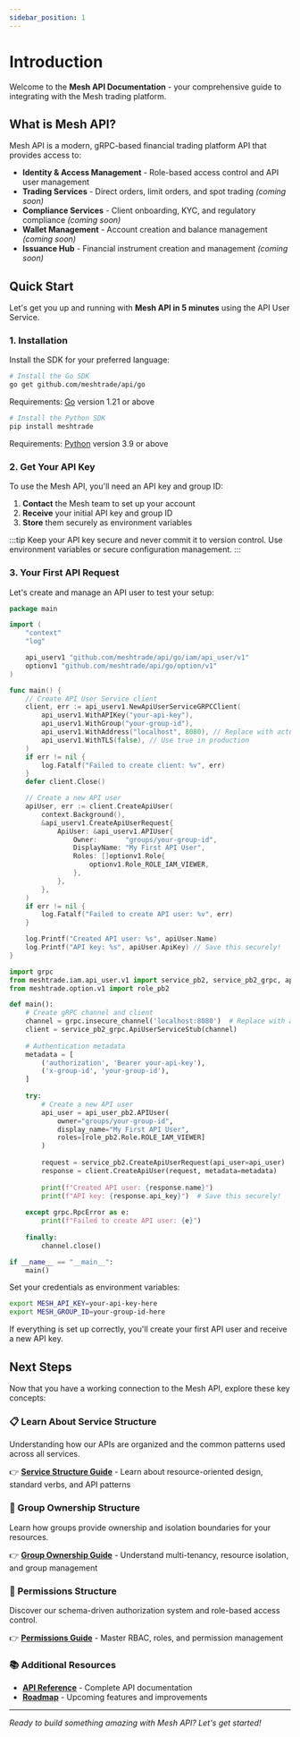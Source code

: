 ```yaml
---
sidebar_position: 1
---
```


# Introduction


Welcome to the **Mesh API Documentation** - your comprehensive guide to integrating with the Mesh trading platform.

## What is Mesh API?

Mesh API is a modern, gRPC-based financial trading platform API that provides access to:

- **Identity & Access Management** - Role-based access control and API user management
- **Trading Services** - Direct orders, limit orders, and spot trading *(coming soon)*
- **Compliance Services** - Client onboarding, KYC, and regulatory compliance *(coming soon)*
- **Wallet Management** - Account creation and balance management *(coming soon)*
- **Issuance Hub** - Financial instrument creation and management *(coming soon)*

## Quick Start

Let's get you up and running with **Mesh API in 5 minutes** using the API User Service.

### 1. Installation

Install the SDK for your preferred language:

<Tabs>
<TabItem value="go" label="Go">

```bash
# Install the Go SDK
go get github.com/meshtrade/api/go
```

Requirements: [Go](https://golang.org/dl/) version 1.21 or above

</TabItem>
<TabItem value="python" label="Python">

```bash
# Install the Python SDK
pip install meshtrade
```

Requirements: [Python](https://www.python.org/downloads/) version 3.9 or above

</TabItem>
</Tabs>

### 2. Get Your API Key

To use the Mesh API, you'll need an API key and group ID:

1. **Contact** the Mesh team to set up your account
2. **Receive** your initial API key and group ID
3. **Store** them securely as environment variables

:::tip
Keep your API key secure and never commit it to version control. Use environment variables or secure configuration management.
:::

### 3. Your First API Request

Let's create and manage an API user to test your setup:

<Tabs>
<TabItem value="go" label="Go">

```go
package main

import (
    "context"
    "log"

    api_userv1 "github.com/meshtrade/api/go/iam/api_user/v1"
    optionv1 "github.com/meshtrade/api/go/option/v1"
)

func main() {
    // Create API User Service client
    client, err := api_userv1.NewApiUserServiceGRPCClient(
        api_userv1.WithAPIKey("your-api-key"),
        api_userv1.WithGroup("your-group-id"),
        api_userv1.WithAddress("localhost", 8080), // Replace with actual endpoint
        api_userv1.WithTLS(false), // Use true in production
    )
    if err != nil {
        log.Fatalf("Failed to create client: %v", err)
    }
    defer client.Close()

    // Create a new API user
    apiUser, err := client.CreateApiUser(
        context.Background(),
        &api_userv1.CreateApiUserRequest{
            ApiUser: &api_userv1.APIUser{
                Owner:       "groups/your-group-id",
                DisplayName: "My First API User",
                Roles: []optionv1.Role{
                    optionv1.Role_ROLE_IAM_VIEWER,
                },
            },
        },
    )
    if err != nil {
        log.Fatalf("Failed to create API user: %v", err)
    }

    log.Printf("Created API user: %s", apiUser.Name)
    log.Printf("API key: %s", apiUser.ApiKey) // Save this securely!
}
```

</TabItem>
<TabItem value="python" label="Python">

```python
import grpc
from meshtrade.iam.api_user.v1 import service_pb2, service_pb2_grpc, api_user_pb2
from meshtrade.option.v1 import role_pb2

def main():
    # Create gRPC channel and client
    channel = grpc.insecure_channel('localhost:8080')  # Replace with actual endpoint
    client = service_pb2_grpc.ApiUserServiceStub(channel)
    
    # Authentication metadata
    metadata = [
        ('authorization', 'Bearer your-api-key'),
        ('x-group-id', 'your-group-id'),
    ]
    
    try:
        # Create a new API user
        api_user = api_user_pb2.APIUser(
            owner="groups/your-group-id",
            display_name="My First API User",
            roles=[role_pb2.Role.ROLE_IAM_VIEWER]
        )
        
        request = service_pb2.CreateApiUserRequest(api_user=api_user)
        response = client.CreateApiUser(request, metadata=metadata)
        
        print(f"Created API user: {response.name}")
        print(f"API key: {response.api_key}")  # Save this securely!
        
    except grpc.RpcError as e:
        print(f"Failed to create API user: {e}")
    
    finally:
        channel.close()

if __name__ == "__main__":
    main()
```

</TabItem>
</Tabs>

Set your credentials as environment variables:

```bash
export MESH_API_KEY=your-api-key-here
export MESH_GROUP_ID=your-group-id-here
```

If everything is set up correctly, you'll create your first API user and receive a new API key.

## Next Steps

Now that you have a working connection to the Mesh API, explore these key concepts:

### 📋 Learn About Service Structure
Understanding how our APIs are organized and the common patterns used across all services.

👉 **[Service Structure Guide](./guides/service-structure)** - Learn about resource-oriented design, standard verbs, and API patterns

### 🏢 Group Ownership Structure  
Learn how groups provide ownership and isolation boundaries for your resources.

👉 **[Group Ownership Guide](./guides/group-ownership)** - Understand multi-tenancy, resource isolation, and group management

### 🔐 Permissions Structure
Discover our schema-driven authorization system and role-based access control.

👉 **[Permissions Guide](./guides/schema-driven-authorization)** - Master RBAC, roles, and permission management

### 📚 Additional Resources

- **[API Reference](./api/reference)** - Complete API documentation
- **[Roadmap](./roadmap)** - Upcoming features and improvements

---

*Ready to build something amazing with Mesh API? Let's get started!*